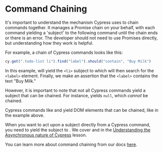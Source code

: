 # Command Chaining

<YouTube id="WHDvViZazWI" title="Real World Testing with Cypress - Command Chaining"/>

It's important to understand the mechanism Cypress uses to chain commands together. It manages a Promise chain on your behalf, with each command yielding a 'subject' to the following command until the chain ends or there is an error. The developer should not need to use Promises directly, but understanding how they work is helpful.

For example, a chain of Cypress commands looks like this:

```js
cy.get(".todo-list li").find("label").should("contain", "Buy Milk")
```

In this example, <apiLink apiName="get" displayName="cy.get()" /> will yield the `<li>` subject to <apiLink apiName="find" displayName=".find()" /> which will then search for the `<label>` element. Finally, we make an assertion that the `<label>` contains the text "Buy Milk."

However, it is important to note that not all Cypress commands yield a subject that can be chained. For instance, <apiLink apiName="clearcookies" displayName="cy.clearCookies()" /> yields `null`, which _cannot_ be chained.

Cypress commands like <apiLink apiName="get" displayName="cy.get()" /> and <apiLink apiName="contains" displayName="cy.contains()" /> yield DOM elements that can be chained, like in the example above.

When you want to act upon a subject directly from a Cypress command, you need to yield the subject to <apiLink apiName="then" displayName=".then()" />. We cover <apiLink apiName="then" displayName=".then()" /> and <apiLink apiName="wrap" displayName="cy.wrap()" /> in the [Understanding the Asynchronous nature of Cypress](/cypress-fundamentals/understanding-the-asynchronous-nature-of-cypress) lesson.

You can learn more about command chaining from our docs [here](https://docs.cypress.io/guides/core-concepts/introduction-to-cypress#Chains-of-Commands).

